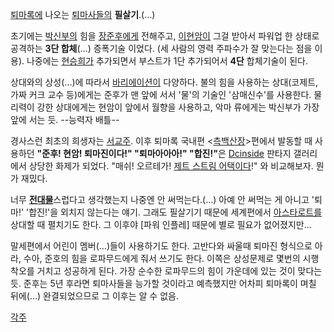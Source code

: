 [[퇴마록]]에 나오는 [[퇴마사]]들의 '''필살기'''.(…)

초기에는 [[박신부]]의 힘을 [[장준후]]에게 전해주고, [[이현암]]이 그걸 받아서 파워업 한 상태로 공격하는 '''3단 합체'''(…) 증폭기술 이었다. (세 사람의 영력 주파수가 잘 맞는다는 점을 이용). 나중에는 [[현승희]]가 추가되면서 부스트가 1단 추가되어서 '''4단''' 합체기술이 된다.

상대와의 상성(...)에 따라서 [[바리에이션]]이 다양하다. 불의 힘을 사용하는 상대(코제트, 가짜 커크 교수 등)에게는 준후가 맨 앞에 서서 '물'의 기술인 '삼매신수'를 사용한다. 물리력이 강한 상대에게는 현암이 앞에서 월향을 사용하고, 악마 류에게는 박신부가 가장 앞에 서는 듯. --능력자 배틀--

경사스런 최초의 희생자는 [[서교주]]. 이후 퇴마록 국내편 <[[측백산장]]>편에서 발동할 때 사용하던 '''"준후! 현암! 퇴마진이다!" "퇴마아아아!" "합진!"'''은 [[Dcinside]] 판타지 갤러리에서 상당한 화제가 되었다. "매쉬! 오르테가! [[제트 스트림 어택]]이다!" 와 비교해보자. 뭔가 재밌다. 

너무 '''[[전대물]]'''스럽다고 생각했는지 나중엔 안 써먹는다.(…) 아예 안 써먹는 게 아니고 '퇴마!' '합진!'을 외치지 않는다는 얘기. 그래도 필살기기 때문에 세계편에서 [[아스타로트]]를 상대할 때 펼치기도 한다. 그 이후야 [파워 인플레] 때문에 별로 필요가 없어졌지만...

말세편에서 어린이 멤버(…)들이 사용하기도 한다. 고반다와 싸울때 퇴마진 형식으로 아라, 수아, 준호의 힘을 로파무드에게 줘서 쓰기도 한다. 이쪽은 상성문제로 몇번의 시행착오를 거치고 성공하게 된다. 가장 순수한 로파무드의 힘이 가운데에 있는 것이 맞다는 듯. 준후는 5년 후라면 퇴마사들을 능가할 것이라고 예측했지만 어차피 퇴마록이 며칠 뒤에(...) 완결되었으므로 그 이후는 알 수 없음.

[[각주]]
